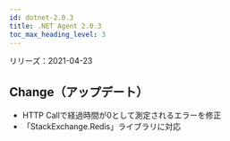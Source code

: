 ```yaml
---
id: dotnet-2.0.3
title: .NET Agent 2.0.3
toc_max_heading_level: 3
---
```



リリーズ：2021-04-23

## Change（アップデート）

-   HTTP Callで経過時間が0として測定されるエラーを修正
-   「StackExchange.Redis」ライブラリに対応
